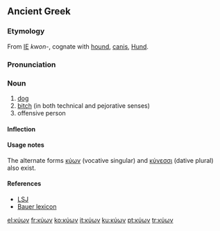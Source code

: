 ==Ancient Greek==

===Etymology===
From [[Indoeuropean|IE]] ''kwon-'', cognate with [[hound]], {{lat}} [[canis]], {{deu}} [[Hund]].

===Pronunciation===
{{grc-ipa-ckbk|kýɔːn|ˈkyo(ː)n|ˈki(ʷ)(ˈ)on|ˈcion}}

===Noun===
{{grc-noun|κυνός|m & f|third|kuōn|κυων}}

# [[dog]]
# [[bitch]] (in both technical and pejorative senses)
# offensive person

====Inflection====
{{grc-decl-3rd-ln|form=MF-full|κύων|κῠν|κύν|κῠ|VS=κύον}}

====Usage notes====
The alternate forms [[κύων]] (vocative singular) and [[κύνεσσι]] (dative plural) also exist.

====References====
*[[w:LSJ|LSJ]]
*[[w:Bauer lexicon|Bauer lexicon]]
{{Strong's|G|2965}}

[[el:κύων]]
[[fr:κύων]]
[[ko:κύων]]
[[it:κύων]]
[[ku:κύων]]
[[pt:κύων]]
[[tr:κύων]]